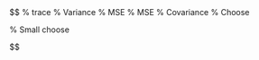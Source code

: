 ::: {.hidden}
$$
\newcommand{\mc}[1]{\mathcal{#1}}
\newcommand{\R}{\mathbb{R}}
\newcommand{\E}{\mathbb{E}}
\renewcommand{\P}{\mathbb{P}}
\newcommand{\tr}{{\rm tr}} % trace
\newcommand{\var}{{\rm Var}} % Variance
\newcommand{\mse}{{\rm MSE}} % MSE
\newcommand{\bias}{{\rm Bias}} % MSE
\newcommand{\cov}{{\rm Cov}} % Covariance
\newcommand{\iid}{\stackrel{\rm iid}{\sim}}
\newcommand{\ind}{\stackrel{\rm ind}{\sim}}
\renewcommand{\choose}[2]{\binom{#1}{#2}}  % Choose
\newcommand{\chooses}[2]{{}_{#1}C_{#2}}  % Small choose
\newcommand{\cd}{\stackrel{d}{\rightarrow}}
\newcommand{\cas}{\stackrel{a.s.}{\rightarrow}}
\newcommand{\cp}{\stackrel{p}{\rightarrow}}
\newcommand{\bin}{{\rm Bin}}
\newcommand{\ber}{{\rm Ber}}
\newcommand{\diag}{{\rm diag}}
\DeclareMathOperator*{\argmax}{argmax}
\DeclareMathOperator*{\argmin}{argmin}

\theoremstyle{definition}
\newtheorem{definition}{Definition}
$$
:::